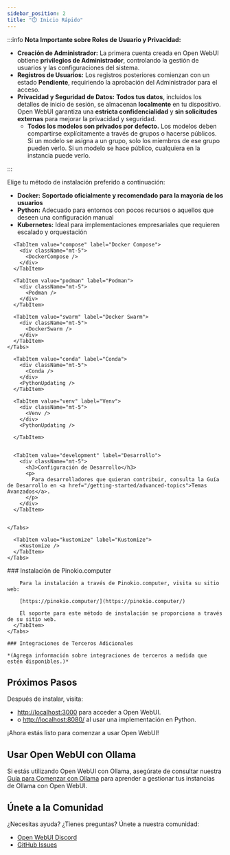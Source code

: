 ```yaml
---
sidebar_position: 2
title: "⏱️ Inicio Rápido"
---
```




<TopBanners />

:::info **Nota Importante sobre Roles de Usuario y Privacidad:**

- **Creación de Administrador:** La primera cuenta creada en Open WebUI obtiene **privilegios de Administrador**, controlando la gestión de usuarios y las configuraciones del sistema.
- **Registros de Usuarios:** Los registros posteriores comienzan con un estado **Pendiente**, requiriendo la aprobación del Administrador para el acceso.
- **Privacidad y Seguridad de Datos:** **Todos tus datos**, incluidos los detalles de inicio de sesión, se almacenan **localmente** en tu dispositivo. Open WebUI garantiza una **estricta confidencialidad** y **sin solicitudes externas** para mejorar la privacidad y seguridad.
  - **Todos los modelos son privados por defecto.** Los modelos deben compartirse explícitamente a través de grupos o hacerse públicos. Si un modelo se asigna a un grupo, solo los miembros de ese grupo pueden verlo. Si un modelo se hace público, cualquiera en la instancia puede verlo.

:::

Elige tu método de instalación preferido a continuación:

- **Docker:** **Soportado oficialmente y recomendado para la mayoría de los usuarios**
- **Python:** Adecuado para entornos con pocos recursos o aquellos que deseen una configuración manual
- **Kubernetes:** Ideal para implementaciones empresariales que requieren escalado y orquestación


<Tabs>
  <TabItem value="docker" label="Docker">
    <Tabs>
      <TabItem value="docker" label="Docker">
        <div className="mt-5">
          <ManualDocker />
          <DockerUpdating />
        </div>
      </TabItem>

      <TabItem value="compose" label="Docker Compose">
        <div className="mt-5">
          <DockerCompose />
        </div>
      </TabItem>

      <TabItem value="podman" label="Podman">
        <div className="mt-5">
          <Podman />
        </div>
      </TabItem>

      <TabItem value="swarm" label="Docker Swarm">
        <div className="mt-5">
          <DockerSwarm />
        </div>
      </TabItem>
    </Tabs>

  </TabItem>
  <TabItem value="python" label="Python">
    <Tabs>
      <TabItem value="uv" label="uv">
        <div className="mt-5">
          <Uv />
        </div>
        <PythonUpdating />
      </TabItem>


      <TabItem value="conda" label="Conda">
        <div className="mt-5">
          <Conda />
        </div>
        <PythonUpdating />
      </TabItem>

      <TabItem value="venv" label="Venv">
        <div className="mt-5">
          <Venv />
        </div>
        <PythonUpdating />

      </TabItem>


      <TabItem value="development" label="Desarrollo">
        <div className="mt-5">
          <h3>Configuración de Desarrollo</h3>
          <p>
            Para desarrolladores que quieran contribuir, consulta la Guía de Desarrollo en <a href="/getting-started/advanced-topics">Temas Avanzados</a>.
          </p>
        </div>
      </TabItem>


    </Tabs>
  </TabItem>

  <TabItem value="kubernetes" label="Kubernetes">
    <Tabs>
      <TabItem value="helm" label="Helm">
        <Helm />
      </TabItem>

      <TabItem value="kustomize" label="Kustomize">
        <Kustomize />
      </TabItem>
    </Tabs>
  </TabItem>


  <TabItem value="third-party" label="Terceros">
    <Tabs>
      <TabItem value="pinokio-computer" label="Pinokio.computer">
        ### Instalación de Pinokio.computer

        Para la instalación a través de Pinokio.computer, visita su sitio web:

        [https://pinokio.computer/](https://pinokio.computer/)

        El soporte para este método de instalación se proporciona a través de su sitio web.
      </TabItem>
    </Tabs>

    ### Integraciones de Terceros Adicionales

    *(Agrega información sobre integraciones de terceros a medida que estén disponibles.)*
  </TabItem>
</Tabs>

## Próximos Pasos

Después de instalar, visita:

- [http://localhost:3000](http://localhost:3000) para acceder a Open WebUI.
- o [http://localhost:8080/](http://localhost:8080/) al usar una implementación en Python.

¡Ahora estás listo para comenzar a usar Open WebUI!

## Usar Open WebUI con Ollama
Si estás utilizando Open WebUI con Ollama, asegúrate de consultar nuestra [Guía para Comenzar con Ollama](/getting-started/quick-start/starting-with-ollama) para aprender a gestionar tus instancias de Ollama con Open WebUI.

## Únete a la Comunidad

¿Necesitas ayuda? ¿Tienes preguntas? Únete a nuestra comunidad:

- [Open WebUI Discord](https://discord.gg/5rJgQTnV4s)
- [GitHub Issues](https://github.com/open-webui/open-webui/issues)
